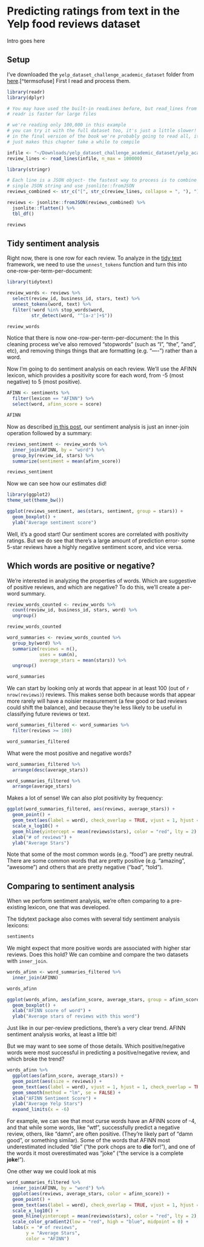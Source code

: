 # Predicting ratings from text in the Yelp food reviews dataset {#yelp}

Intro goes here

## Setup

I've downloaded the `yelp_dataset_challenge_academic_dataset` folder from [here](https://www.yelp.com/dataset_challenge).[^termsofuse] First I read and process them.

```r
library(readr)
library(dplyr)

# You may have used the built-in readLines before, but read_lines from
# readr is faster for large files

# we're reading only 100,000 in this example
# you can try it with the full dataset too, it's just a little slower!
# in the final version of the book we're probably going to read all, it
# just makes this chapter take a while to compile

infile <- "~/Downloads/yelp_dataset_challenge_academic_dataset/yelp_academic_dataset_review.json"
review_lines <- read_lines(infile, n_max = 100000)
```

```r
library(stringr)

# Each line is a JSON object- the fastest way to process is to combine into a
# single JSON string and use jsonlite::fromJSON
reviews_combined <- str_c("[", str_c(review_lines, collapse = ", "), "]")

reviews <- jsonlite::fromJSON(reviews_combined) %>%
  jsonlite::flatten() %>%
  tbl_df()
```

```r
reviews
```

## Tidy sentiment analysis

Right now, there is one row for each review. To analyze in the [tidy text](http://github.com/juliasilge/tidytext) framework, we need to use the `unnest_tokens` function and turn this into one-row-per-term-per-document:

```r
library(tidytext)

review_words <- reviews %>%
  select(review_id, business_id, stars, text) %>%
  unnest_tokens(word, text) %>%
  filter(!word %in% stop_words$word,
         str_detect(word, "^[a-z']+$"))

review_words
```

Notice that there is now one-row-per-term-per-document: the In this cleaning process we've also removed "stopwords" (such as "I", "the", "and", etc), and removing things things that are formatting (e.g. "----") rather than a word.


Now I'm going to do sentiment analysis on each review. We'll use the AFINN lexicon, which provides a positivity score for each word, from -5 (most negative) to 5 (most positive).

```r
AFINN <- sentiments %>%
  filter(lexicon == "AFINN") %>%
  select(word, afinn_score = score)

AFINN
```

Now as described [in this post](http://juliasilge.com/blog/Life-Changing-Magic/), our sentiment analysis is just an inner-join operation followed by a summary:

```r
reviews_sentiment <- review_words %>%
  inner_join(AFINN, by = "word") %>%
  group_by(review_id, stars) %>%
  summarize(sentiment = mean(afinn_score))

reviews_sentiment
```

Now we can see how our estimates did!

```r
library(ggplot2)
theme_set(theme_bw())
```

```r
ggplot(reviews_sentiment, aes(stars, sentiment, group = stars)) +
  geom_boxplot() +
  ylab("Average sentiment score")
```

Well, it's a good start! Our sentiment scores are correlated with positivity ratings. But we do see that there's a large amount of prediction error- some 5-star reviews have a highly negative sentiment score, and vice versa.

## Which words are positive or negative?

We're interested in analyzing the properties of words. Which are suggestive of positive reviews, and which are negative? To do this, we'll create a per-word summary.

```r
review_words_counted <- review_words %>%
  count(review_id, business_id, stars, word) %>%
  ungroup()

review_words_counted
```

```r
word_summaries <- review_words_counted %>%
  group_by(word) %>%
  summarize(reviews = n(),
            uses = sum(n),
            average_stars = mean(stars)) %>%
  ungroup()

word_summaries
```

We can start by looking only at words that appear in at least 100 (out of `r nrow(reviews)`) reviews. This makes sense both because words that appear more rarely will have a noisier measurement (a few good or bad reviews could shift the balance), and because they're less likely to be useful in classifying future reviews or text.

```r
word_summaries_filtered <- word_summaries %>%
  filter(reviews >= 100)

word_summaries_filtered
```

What were the most positive and negative words?

```r
word_summaries_filtered %>%
  arrange(desc(average_stars))

word_summaries_filtered %>%
  arrange(average_stars)
```

Makes a lot of sense! We can also plot positivity by frequency:

```r
ggplot(word_summaries_filtered, aes(reviews, average_stars)) +
  geom_point() +
  geom_text(aes(label = word), check_overlap = TRUE, vjust = 1, hjust = 1) +
  scale_x_log10() +
  geom_hline(yintercept = mean(reviews$stars), color = "red", lty = 2) +
  xlab("# of reviews") +
  ylab("Average Stars")
```

Note that some of the most common words (e.g. "food") are pretty neutral. There are some common words that are pretty positive (e.g. "amazing", "awesome") and others that are pretty negative ("bad", "told").

## Comparing to sentiment analysis

When we perform sentiment analysis, we're often comparing to a pre-existing lexicon, one that was developed.

The tidytext package also comes with several tidy sentiment analysis lexicons:

```r
sentiments
```

We might expect that more positive words are associated with higher star reviews. Does this hold? We can combine and compare the two datasets with `inner_join`.

```r
words_afinn <- word_summaries_filtered %>%
  inner_join(AFINN)

words_afinn

ggplot(words_afinn, aes(afinn_score, average_stars, group = afinn_score)) +
  geom_boxplot() +
  xlab("AFINN score of word") +
  ylab("Average stars of reviews with this word")
```

Just like in our per-review predictions, there's a very clear trend. AFINN sentiment analysis works, at least a little bit!

But we may want to see some of those details. Which positive/negative words were most successful in predicting a positive/negative review, and which broke the trend?

```r
words_afinn %>%
  ggplot(aes(afinn_score, average_stars)) +
  geom_point(aes(size = reviews)) +
  geom_text(aes(label = word), vjust = 1, hjust = 1, check_overlap = TRUE) +
  geom_smooth(method = "lm", se = FALSE) +
  xlab("AFINN Sentiment Score") +
  ylab("Average Yelp Stars")
  expand_limits(x = -6)
```

For example, we can see that most curse words have an AFINN score of -4, and that while some words, like "wtf", successfully predict a negative review, others, like "damn", are often positive. (They're likely part of "damn good", or something similar). Some of the words that AFINN most underestimated included "die" ("the pork chops are to **die** for!"), and one of the words it most overestimated was "joke" ("the service is a complete **joke**!").

One other way we could look at mis

```r
word_summaries_filtered %>%
  inner_join(AFINN, by = "word") %>%
  ggplot(aes(reviews, average_stars, color = afinn_score)) +
  geom_point() +
  geom_text(aes(label = word), check_overlap = TRUE, vjust = 1, hjust = 1) +
  scale_x_log10() +
  geom_hline(yintercept = mean(reviews$stars), color = "red", lty = 2) +
  scale_color_gradient2(low = "red", high = "blue", midpoint = 0) +
  labs(x = "# of reviews",
       y = "Average Stars",
       color = "AFINN")
```

